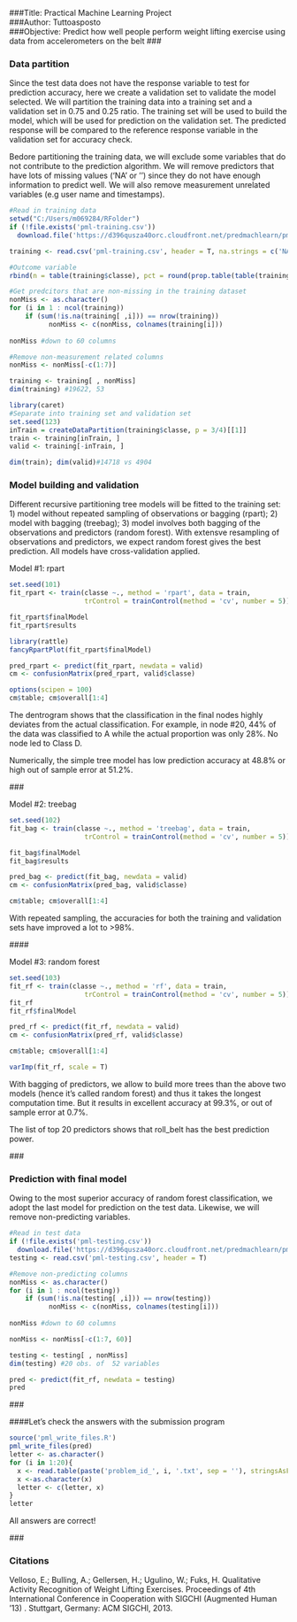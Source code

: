 ###Title: Practical Machine Learning Project   
###Author: Tuttoasposto   
###Objective: Predict how well people perform weight lifting exercise using data from accelerometers on the belt 
###<br>

### Data partition
Since the test data does not have the response variable to test for prediction accuracy, here we create a validation set to validate the model selected. We will partition the training data into a training set and a validation set in 0.75 and 0.25 ratio. The training set will be used to build the model, which will be used for prediction on the validation set. The predicted response will be compared to the reference response variable in the validation set for accuracy check.

Bedore partitioning the training data, we will exclude some variables that do not contribute to the prediction algorithm. We will remove predictors that have lots of missing values ('NA' or '') since they do not have enough information to predict well. We will also remove measurement unrelated variables (e.g user name and timestamps).

```r
#Read in training data
setwd("C:/Users/m069284/RFolder")
if (!file.exists('pml-training.csv'))
  download.file('https://d396qusza40orc.cloudfront.net/predmachlearn/pml-training.csv', 'pml-training.csv')

training <- read.csv('pml-training.csv', header = T, na.strings = c('NA', ''))

#Outcome variable
rbind(n = table(training$classe), pct = round(prop.table(table(training$classe))*100, 2))

#Get predcitors that are non-missing in the training dataset
nonMiss <- as.character()
for (i in 1 : ncol(training))
    if (sum(!is.na(training[ ,i])) == nrow(training))  
          nonMiss <- c(nonMiss, colnames(training[i]))
         
nonMiss #down to 60 columns

#Remove non-measurement related columns
nonMiss <- nonMiss[-c(1:7)]

training <- training[ , nonMiss] 
dim(training) #19622, 53

library(caret)
#Separate into training set and validation set
set.seed(123)
inTrain = createDataPartition(training$classe, p = 3/4)[[1]]
train <- training[inTrain, ]  
valid <- training[-inTrain, ]

dim(train); dim(valid)#14718 vs 4904
```

### Model building and validation
Different recursive partitioning tree models will be fitted to the training set: 1) model without repeated sampling of observations or bagging (rpart); 2) model with bagging (treebag); 3) model involves both bagging of the observations and predictors (random forest). With extensve resampling of observations and predictors, we expect random forest gives the best prediction. All models have cross-validation applied.

Model #1: rpart
```r
set.seed(101)
fit_rpart <- train(classe ~., method = 'rpart', data = train,
                   trControl = trainControl(method = 'cv', number = 5))

fit_rpart$finalModel
fit_rpart$results

library(rattle)
fancyRpartPlot(fit_rpart$finalModel)

pred_rpart <- predict(fit_rpart, newdata = valid)
cm <- confusionMatrix(pred_rpart, valid$classe)

options(scipen = 100)
cm$table; cm$overall[1:4]
```

The dentrogram shows that the classification in the final nodes highly deviates from the actual classification. For example, in node #20, 44% of the data was classified to A while the actual proportion was only 28%. No node led to Class D.

Numerically, the simple tree model has low prediction accuracy at 48.8% or high out of sample error at 51.2%.

###<br>

Model #2: treebag
```r
set.seed(102)
fit_bag <- train(classe ~., method = 'treebag', data = train,
                   trControl = trainControl(method = 'cv', number = 5))

fit_bag$finalModel
fit_bag$results

pred_bag <- predict(fit_bag, newdata = valid)
cm <- confusionMatrix(pred_bag, valid$classe)

cm$table; cm$overall[1:4]
```

With repeated sampling, the accuracies for both the training and validation sets have improved a lot to >98%.

####<br>

Model #3: random forest
```r
set.seed(103)
fit_rf <- train(classe ~., method = 'rf', data = train,
                   trControl = trainControl(method = 'cv', number = 5))
fit_rf
fit_rf$finalModel

pred_rf <- predict(fit_rf, newdata = valid)
cm <- confusionMatrix(pred_rf, valid$classe)

cm$table; cm$overall[1:4]

varImp(fit_rf, scale = T)
```

With bagging of predictors, we allow to build more trees than the above two models (hence it's called random forest) and thus it takes the longest computation time. But it results in excellent accuracy at 99.3%, or out of sample error at 0.7%.

The list of top 20 predictors shows that roll_belt has the best prediction power.

###<br>

### Prediction with final model
Owing to the most superior accuracy of random forest classification, we adopt the last model for prediction on the test data. Likewise, we will remove non-predicting variables.
```r
#Read in test data
if (!file.exists('pml-testing.csv'))
  download.file('https://d396qusza40orc.cloudfront.net/predmachlearn/pml-testing.csv', 'pml-testing.csv')
testing <- read.csv('pml-testing.csv', header = T)

#Remove non-predicting columns
nonMiss <- as.character()
for (i in 1 : ncol(testing))
    if (sum(!is.na(testing[ ,i])) == nrow(testing))  
          nonMiss <- c(nonMiss, colnames(testing[i]))
         
nonMiss #down to 60 columns

nonMiss <- nonMiss[-c(1:7, 60)]

testing <- testing[ , nonMiss]
dim(testing) #20 obs. of  52 variables

pred <- predict(fit_rf, newdata = testing)
pred
```
###<br>

####Let's check the answers with the submission program
```r
source('pml_write_files.R')
pml_write_files(pred)
letter <- as.character()
for (i in 1:20){
  x <- read.table(paste('problem_id_', i, '.txt', sep = ''), stringsAsFactors = F)
  x <-as.character(x)
  letter <- c(letter, x)
}
letter
```
All answers are correct!

###<br>

### Citations
Velloso, E.; Bulling, A.; Gellersen, H.; Ugulino, W.; Fuks, H. Qualitative Activity Recognition of Weight Lifting Exercises. Proceedings of 4th International Conference in Cooperation with SIGCHI (Augmented Human '13) . Stuttgart, Germany: ACM SIGCHI, 2013.

